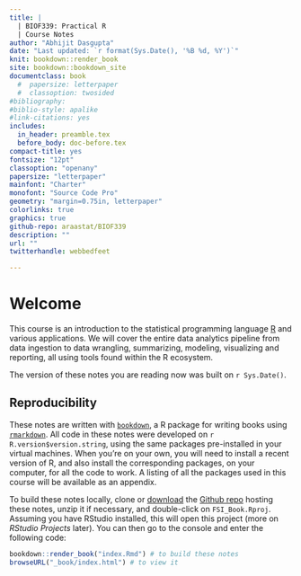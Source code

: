 ```yaml
--- 
title: |
  | BIOF339: Practical R
  | Course Notes
author: "Abhijit Dasgupta"
date: "Last updated: `r format(Sys.Date(), '%B %d, %Y')`"
knit: bookdown::render_book
site: bookdown::bookdown_site
documentclass: book
  #  papersize: letterpaper
  #  classoption: twosided
#bibliography: 
#biblio-style: apalike
#link-citations: yes
includes:
  in_header: preamble.tex
  before_body: doc-before.tex
compact-title: yes
fontsize: "12pt"
classoption: "openany"
papersize: "letterpaper"
mainfont: "Charter"
monofont: "Source Code Pro"
geometry: "margin=0.75in, letterpaper"
colorlinks: true
graphics: true
github-repo: araastat/BIOF339
description: ""
url: ""
twitterhandle: webbedfeet

---
```


# Welcome {-}

This course is an introduction to the statistical programming language 
[R](http://www.r-project.org) and various applications. We will cover the entire data analytics pipeline from data ingestion to data wrangling, summarizing, modeling, visualizing and reporting, all using tools found within the R ecosystem. 

The version of these notes you are reading now was built on 
`r Sys.Date()`. 

## Reproducibility {-}

These notes are written with [`bookdown`](https://bookdown.org), a R package for writing books using [`rmarkdown`](https://rmarkdown.rstudio.com).
All code in these notes were developed on `r R.version$version.string`, using
the same packages pre-installed in your virtual machines. When you're on your
own, you will need to install a recent version of R, and also install the
corresponding packages, on your computer, for all the code to work. A listing of
all the packages used in this course will be available as an appendix.

To build these notes locally, clone or [download](https://github.com/araastat/FSI_Book/archive/master.zip) the 
[Github repo](https://github.com/araastat/FSI_Book) hosting these notes, unzip it if necessary, and double-click on `FSI_Book.Rproj`. Assuming you have RStudio installed, this will open this project (more on _RStudio Projects_ later). You can then go to the console and enter the following code:

```r
bookdown::render_book("index.Rmd") # to build these notes
browseURL("_book/index.html") # to view it
```
